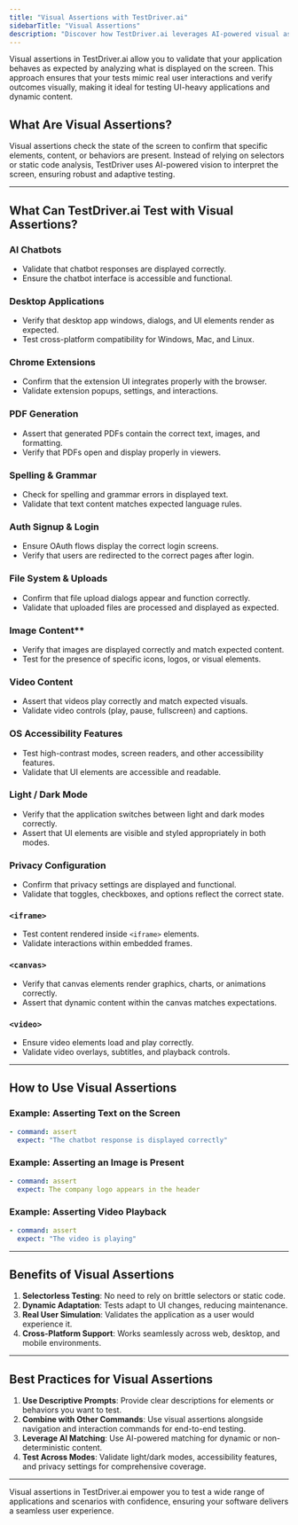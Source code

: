 ```yaml
---
title: "Visual Assertions with TestDriver.ai"
sidebarTitle: "Visual Assertions"
description: "Discover how TestDriver.ai leverages AI-powered visual assertions to validate UI behavior and enhance end-to-end testing."
---
```


Visual assertions in TestDriver.ai allow you to validate that your application behaves as expected by analyzing what is displayed on the screen. This approach ensures that your tests mimic real user interactions and verify outcomes visually, making it ideal for testing UI-heavy applications and dynamic content.

## What Are Visual Assertions?

Visual assertions check the state of the screen to confirm that specific elements, content, or behaviors are present. Instead of relying on selectors or static code analysis, TestDriver uses AI-powered vision to interpret the screen, ensuring robust and adaptive testing.

---

## What Can TestDriver.ai Test with Visual Assertions?

### AI Chatbots
  - Validate that chatbot responses are displayed correctly.
  - Ensure the chatbot interface is accessible and functional.

### Desktop Applications
  - Verify that desktop app windows, dialogs, and UI elements render as expected.
  - Test cross-platform compatibility for Windows, Mac, and Linux.

### Chrome Extensions
  - Confirm that the extension UI integrates properly with the browser.
  - Validate extension popups, settings, and interactions.

### PDF Generation
  - Assert that generated PDFs contain the correct text, images, and formatting.
  - Verify that PDFs open and display properly in viewers.

### Spelling & Grammar
  - Check for spelling and grammar errors in displayed text.
  - Validate that text content matches expected language rules.

### Auth Signup & Login
  - Ensure OAuth flows display the correct login screens.
  - Verify that users are redirected to the correct pages after login.

### File System & Uploads
  - Confirm that file upload dialogs appear and function correctly.
  - Validate that uploaded files are processed and displayed as expected.

### Image Content**
  - Verify that images are displayed correctly and match expected content.
  - Test for the presence of specific icons, logos, or visual elements.

### Video Content
  - Assert that videos play correctly and match expected visuals.
  - Validate video controls (play, pause, fullscreen) and captions.

### OS Accessibility Features
  - Test high-contrast modes, screen readers, and other accessibility features.
  - Validate that UI elements are accessible and readable.

### Light / Dark Mode
  - Verify that the application switches between light and dark modes correctly.
  - Assert that UI elements are visible and styled appropriately in both modes.

### Privacy Configuration
  - Confirm that privacy settings are displayed and functional.
  - Validate that toggles, checkboxes, and options reflect the correct state.

### `<iframe>`
  - Test content rendered inside `<iframe>` elements.
  - Validate interactions within embedded frames.

### `<canvas>`
  - Verify that canvas elements render graphics, charts, or animations correctly.
  - Assert that dynamic content within the canvas matches expectations.

### `<video>`
  - Ensure video elements load and play correctly.
  - Validate video overlays, subtitles, and playback controls.

---

## How to Use Visual Assertions

### Example: Asserting Text on the Screen

```yaml
- command: assert
  expect: "The chatbot response is displayed correctly"

```

### Example: Asserting an Image is Present

```yaml
- command: assert
  expect: The company logo appears in the header
```

### Example: Asserting Video Playback

```yaml
- command: assert
  expect: "The video is playing"

```
---

## Benefits of Visual Assertions

1. **Selectorless Testing**: No need to rely on brittle selectors or static code.
2. **Dynamic Adaptation**: Tests adapt to UI changes, reducing maintenance.
3. **Real User Simulation**: Validates the application as a user would experience it.
4. **Cross-Platform Support**: Works seamlessly across web, desktop, and mobile environments.

---

## Best Practices for Visual Assertions

1. **Use Descriptive Prompts**: Provide clear descriptions for elements or behaviors you want to test.
2. **Combine with Other Commands**: Use visual assertions alongside navigation and interaction commands for end-to-end testing.
3. **Leverage AI Matching**: Use AI-powered matching for dynamic or non-deterministic content.
4. **Test Across Modes**: Validate light/dark modes, accessibility features, and privacy settings for comprehensive coverage.

---

Visual assertions in TestDriver.ai empower you to test a wide range of applications and scenarios with confidence, ensuring your software delivers a seamless user experience.

